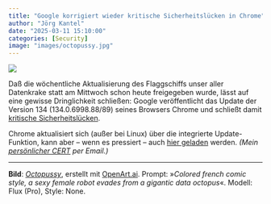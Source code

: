 ```yaml
---
title: "Google korrigiert wieder kritische Sicherheitslücken in Chrome"
author: "Jörg Kantel"
date: "2025-03-11 15:10:00"
categories: [Security]
image: "images/octopussy.jpg"
---
```


[![](images/octopussy-b.jpg)](https://www.flickr.com/photos/schockwellenreiter/54369842706/)

Daß die wöchentliche Aktualisierung des Flaggschiffs unser aller Datenkrake statt am Mittwoch schon heute freigegeben wurde, lässt auf eine gewisse Dringlichkeit schließen: Google veröffentlicht das Update der Version 134 (134.0.6998.88/89) seines Browsers Chrome und schließt damit [kritische Sicherheitslücken](https://chromereleases.googleblog.com/2025/03/stable-channel-update-for-desktop_10.html).

Chrome aktualisiert sich (außer bei Linux) über die integrierte Update-Funktion, kann aber – wenn es pressiert – auch [hier geladen](https://www.google.com/intl/de/chrome/browser/) werden. *(Mein [persönlicher CERT](https://wwwuser.gwdguser.de/~mreiman1/) per Email.)*

---

**Bild**: *[Octopussy](https://www.flickr.com/photos/schockwellenreiter/54369842706/)*, erstellt mit [OpenArt.ai](https://openart.ai/home). Prompt: »*Colored french comic style, a sexy female robot evades from a gigantic data octopus*«. Modell: Flux (Pro), Style: None.
